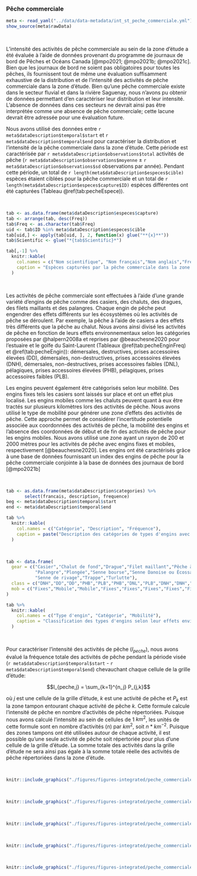 ### Pêche commerciale {#pechecommerciale}

```r
meta <- read_yaml("../data/data-metadata/int_st_peche_commerciale.yml")
show_source(meta$rawData)
```

<br/>

L'intensité des activités de pêche commerciale au sein de la zone d'étude a été
évaluée à l'aide de données provenant du programme de journaux de bord de Pêches
et Océans Canada [@mpo2021; @mpo2021b; @mpo2021c]. Bien que les journaux de bord ne soient pas
obligatoires pour toutes les pêches, ils fournissent tout de même une évaluation
suffisamment exhaustive de la distribution et de l'intensité des activités de pêche
commerciale dans la zone d'étude. Bien qu'une pêche commerciale existe dans le secteur fluvial et dans la rivière Saguenay, nous n'avons pu obtenir de données permettant d'en caractériser leur distribution et leur intensité. L'absence de données dans ces secteurs ne devrait ainsi pas être interprétée comme une absence de pêche commerciale; cette lacune devrait être adressée pour une évaluation future.

Nous avons utilisé des données entre `r meta$dataDescription$temporal$start` et `r meta$dataDescription$temporal$end`
pour caractériser la distribution et l'intensité de la pêche commerciale dans la
zone d'étude. Cette période est caractérisée par `r meta$dataDescription$observations$total`
activités de pêche (`r meta$dataDescription$observations$moyenne` $\pm$ `r meta$dataDescription$observations$sd` observations
par année). Pendant cette période, un total de `r length(meta$dataDescription$especes$cible)`
espèces étaient ciblées pour la pêche commerciale et un total de
`r length(meta$dataDescription$especes$capture$ID)` espèces différentes ont été capturées
(Tableau \@ref(tab:pecheEspece)).

<br/>

```r
tab <- as.data.frame(meta$dataDescription$especes$capture)
tab <- arrange(tab, desc(Freq))
tab$Freq <- as.character(tab$Freq)
uid <- tab$ID %in% meta$dataDescription$especes$cible
tab[uid,] <- apply(tab[uid, ], 2, function(x) glue("**{x}**"))
tab$Scientific <- glue("*{tab$Scientific}*")

tab[,-1] %>%
  knitr::kable(
    col.names = c("Nom scientifique", "Nom français","Nom anglais","Fréquence"),
    caption = "Espèces capturées par la pêche commerciale dans la zone d'étude [@mpo2021]. Les espèces identifiées en gras sont les espèces ciblées par les activités de pêche. Les identifiants uniques proviennent d'une base de données fournissant un index des espèces pour la pêche commerciale conjointe à la base de données des journaux de bord [@mpo2021c]"
  )
```

<br/>


Les activités de pêche commerciale sont effectuées à l'aide d'une grande variété
d'engins de pêche comme des casiers, des chaluts, des dragues, des filets maillants
et des palangres. Chaque engin de pêche peut engendrer des effets différents sur les
écosystèmes où les activités de pêche se déroulent. Par exemple, la pêche à l'aide
de casiers a des effets très différents que la pêche au chalut. Nous avons ainsi
divisé les activités de pêche en fonction de leurs effets environnementaux selon
les catégories proposées par @halpern2008a et reprises par @beauchesne2020 pour
l'estuaire et le golfe du Saint-Laurent (Tableaux \@ref(tab:pecheEnginFreq) et \@ref(tab:pecheEngin)):
démersales, destructives, prises accessoires élevées (DD),
démersales, non-destructives, prises accessoires élevées (DNH),
démersales, non-destructives, prises accessoires faibles (DNL),
pélagiques, prises accessoires élevées (PHB),
pélagiques, prises accessoires faibles (PLB).

Les engins peuvent également être catégorisés selon leur mobilité.
Des engins fixes tels les casiers sont laissés sur place et
ont un effet plus localisé. Les engins mobiles comme les chaluts peuvent quant
à eux être tractés sur plusieurs kilomètres lors des activités de pêche.
Nous avons utilisé le type de mobilité pour générer une zone d'effets des activités
de pêche. Cette approche permet de considérer l'incertitude potentielle associée
aux coordonnées des activités de pêche, la mobilité des engins et l'absence des
coordonnées de début et de fin des activités de pêche pour les engins mobiles.
Nous avons utilisé une zone ayant un rayon de 200 et 2000 mètres pour les
activités de pêche avec engins fixes et mobiles, respectivement [@beauchesne2020].
Les engins ont été caractérisés grâce à une base de données fournissant un
index des engins de pêche pour la pêche commerciale conjointe à la base
de données des journaux de bord [@mpo2021b]

<br/>

```r
tab <- as.data.frame(meta$dataDescription$categories) %>%
       select(francais, description, frequence)
beg <- meta$dataDescription$temporal$start
end <- meta$dataDescription$temporal$end

tab %>%
  knitr::kable(
    col.names = c("Catégorie", "Description", "Fréquence"),
    caption = paste("Description des catégories de types d'engins avec la fréquence des activités de pêche commerciale répertoriées dans les journaux de bords entre", beg, "et", end, "[@mpo2021; @mpo2021b; @mpo2021c].")
  )
```
<br/>

```r
tab <- data.frame(
  gear = c("Casier","Chalut de fond","Drague","Filet maillant","Pêche à la ligne",
           "Palangre","Plongée","Senne bourse","Senne Danoise ou Écossaise",
           "Senne de rivage","Trappe","Turlutte"),
  class = c("DNH","DD","DD","PHB","PLB","PHB","DNL","PLB","DNH","DNH","DNH","PLB"),
  mob = c("Fixes","Mobile","Mobile","Fixes","Fixes","Fixes","Fixes","Fixes","Fixes","Fixes","Fixes","Fixes")
)

tab %>%
  knitr::kable(
    col.names = c("Type d'engin", "Catégorie", "Mobilité"),
    caption = "Classification des types d'engins selon leur effets environnementaux et leur mobilité. DD: démersales, destructives, prises accessoires élevées; DNH: démersales, non-destructives, prises accessoires élevées; DNL: démersales, non-destructives, prises accessoires faibles; PHB: pélagiques, prises accessoires élevées; PLB: pélagiques, prises accessoires faibles. Adapté de [@beauchesne2020]"
  )
```

<br/>

Pour caractériser l'intensité des activités de pêche ($I_{peche}$), nous avons évalué la fréquence totale des activités de pêche pendant la période visée (`r meta$dataDescription$temporal$start` - `r meta$dataDescription$temporal$end`) chevauchant chaque cellule de la grille d'étude: 

$$I_{peche,j} = \sum_{k=1}^{n_j} P_{j,k}$$

où $j$ est une cellule de la grille d'étude, $k$ est une activité de pêche et $P_k$ est la zone tampon entourant chaque activité de pêche $k$. Cette formule calcule l'intensité de pêche en nombre d'activités de pêche répertoriées. Puisque nous avons calculé l'intensité au sein de cellules de 1 $km^2$, les unités de cette formule sont en nombre d'activités ($n$) par $km^2$, soit $n * km^{-2}$. Puisque des zones tampons ont été utilisées autour de chaque activité, il est possible qu'une seule activité de pêche soit répertoriée pour plus d'une cellule de la grille d'étude. La somme totale des activités dans la grille d'étude ne sera ainsi pas égale à la somme totale réelle des activités de pêche répertoriées dans la zone d'étude. 


<br>

```r
knitr::include_graphics("./figures/figures-integrated/peche_commerciale-DD.png")
```

<br>

```r
knitr::include_graphics("./figures/figures-integrated/peche_commerciale-DNH.png")
```

<br>

```r
knitr::include_graphics("./figures/figures-integrated/peche_commerciale-DNL.png")
```

<br>

```r
knitr::include_graphics("./figures/figures-integrated/peche_commerciale-PHB.png")
```

<br>

```r
knitr::include_graphics("./figures/figures-integrated/peche_commerciale-PLB.png")
```

<br>
